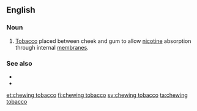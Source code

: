 ==English==

===Noun===
{{en-noun}}
# {{lb|en|US}} [[tobacco|Tobacco]] placed between cheek and gum to allow [[nicotine]] absorption through internal [[membrane]]s.

===See also===
* {{l|en|quid}}
* {{l|en|snuff}}

[[et:chewing tobacco]]
[[fi:chewing tobacco]]
[[sv:chewing tobacco]]
[[ta:chewing tobacco]]